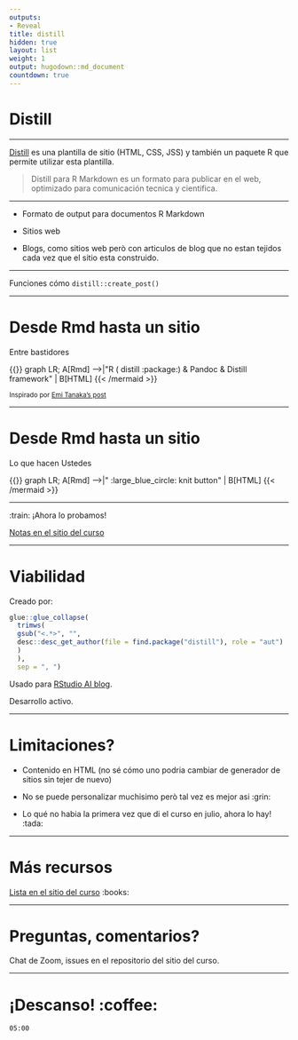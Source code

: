 ```yaml
---
outputs:
- Reveal
title: distill
hidden: true
layout: list
weight: 1
output: hugodown::md_document
countdown: true
---
```


# Distill

---

[Distill](rstudio.github.io/distill/) es una plantilla de sitio (HTML, CSS, JSS) y también un paquete R que permite utilizar esta plantilla. 

> Distill para R Markdown es un formato para publicar en el web, optimizado para comunicación tecnica y cientifica.

---

* Formato de output para documentos R Markdown

* Sitios web

* Blogs, como sitios web però con articulos de blog que no estan tejidos cada vez que el sitio esta construido.

---

Funciones cómo `distill::create_post()`

---

# Desde Rmd hasta un sitio

Entre bastidores

```{=html}
{{<mermaid align="left">}}
graph LR;
    A[Rmd] -->|"R ( distill :package:) & Pandoc & Distill framework" | B[HTML]
{{< /mermaid >}}
```

<small>Inspirado por [Emi Tanaka's post](https://emitanaka.org/r/posts/2018-12-12-scientific-and-technical-blogging-radix-vs-blogdown/)</small>

---

# Desde Rmd hasta un sitio

Lo que hacen Ustedes


```{=html}
{{<mermaid align="left">}}
graph LR;
    A[Rmd] -->|" :large_blue_circle: knit button" | B[HTML]
{{< /mermaid >}}
```


---

:train: ¡Ahora lo probamos!

[Notas en el sitio del curso](/distill/demo/)

---

# Viabilidad

Creado por:

```r
glue::glue_collapse(
  trimws(
  gsub("<.*>", "",
  desc::desc_get_author(file = find.package("distill"), role = "aut")
  )
  ), 
  sep = ", ")
```

Usado para [RStudio AI blog](https://blogs.rstudio.com/ai/).

Desarrollo activo.

---

# Limitaciones?

* Contenido en HTML (no sé cómo uno podria cambiar de generador de sitios sin tejer de nuevo)

* No se puede personalizar muchisimo però tal vez es mejor asi :grin:

* Lo qué no habia la primera vez que di el curso en julio, ahora lo hay! :tada:

---

# Más recursos

[Lista en el sitio del curso](/distill/further-resources/) :books:

---

# Preguntas, comentarios?

Chat de Zoom, issues en el repositorio del sitio del curso.

---

# ¡Descanso! :coffee:

<!--html_preserve-->

<div id="timer_5ee3a3da" class="countdown" style="top:100;left:0;" data-warnwhen="0">

<code class="countdown-time"><span class="countdown-digits minutes">05</span><span class="countdown-digits colon">:</span><span class="countdown-digits seconds">00</span></code>

</div>

<!--/html_preserve-->